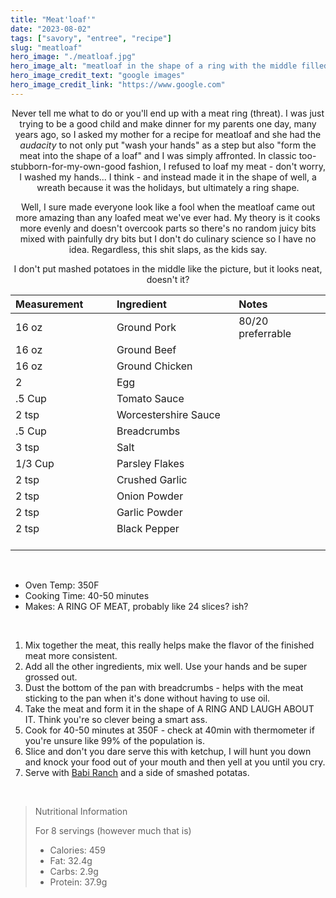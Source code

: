 ---
title: "Meat'loaf'"
date: "2023-08-02"
tags: ["savory", "entree", "recipe"]
slug: "meatloaf"
hero_image: "./meatloaf.jpg"
hero_image_alt: "meatloaf in the shape of a ring with the middle filled with mashed potatoes"
hero_image_credit_text: "google images"
hero_image_credit_link: "https://www.google.com"
---
<div align="center">

Never tell me what to do or you'll end up with a meat ring (threat). I was just trying to be a good child and make dinner for my parents one day, many years ago, so I asked my mother for a recipe for meatloaf and she had the _audacity_ to not only put "wash your hands" as a step but also "form the meat into the shape of a loaf" and I was simply affronted. In classic too-stubborn-for-my-own-good fashion, I refused to loaf my meat - don't worry, I washed my hands... I think - and instead made it in the shape of well, a wreath because it was the holidays, but ultimately a ring shape.

Well, I sure made everyone look like a fool when the meatloaf came out more amazing than any loafed meat we've ever had. My theory is it cooks more evenly and doesn't overcook parts so there's no random juicy bits mixed with painfully dry bits but I don't do culinary science so I have no idea. Regardless, this shit slaps, as the kids say.

I don't put mashed potatoes in the middle like the picture, but it looks neat, doesn't it?


| Measurement                                                                                      | Ingredient                                                                         | Notes             |
| :----------------------------------------------------------------------------------------------- | :--------------------------------------------------------------------------------- | :---------------- |
| 16 oz                                                                                            | Ground Pork                                                                        | 80/20 preferrable |
| 16 oz                                                                                            | Ground Beef                                                                        |                   |
| 16 oz                                                                                            | Ground Chicken                                                                     |                   |
| 2                                                                                                | Egg                                                                                |                   |
| .5 Cup                                                                                           | Tomato Sauce                                                                       |                   |
| 2 tsp                                                                                            | Worcestershire Sauce                                                               |                   |
| .5 Cup                                                                                           | Breadcrumbs                                                                        |                   |
| 3 tsp                                                                                            | Salt                                                                               |                   |
| 1/3 Cup                                                                                          | Parsley Flakes                                                                     |                   |
| 2 tsp                                                                                            | Crushed Garlic                                                                     |                   |
| 2 tsp                                                                                            | Onion Powder                                                                       |                   |
| 2 tsp                                                                                            | Garlic Powder                                                                      |                   |
| 2 tsp &nbsp; &nbsp; &nbsp; &nbsp; &nbsp; &nbsp; &nbsp; &nbsp; &nbsp; &nbsp; &nbsp; &nbsp; &nbsp; | Black Pepper &nbsp; &nbsp; &nbsp; &nbsp; &nbsp; &nbsp; &nbsp; &nbsp; &nbsp; &nbsp; |                   |

</div>

<br />

- Oven Temp: 350F
- Cooking Time: 40-50 minutes
- Makes: A RING OF MEAT, probably like 24 slices? ish?

<br />

1. Mix together the meat, this really helps make the flavor of the finished meat more consistent.
2. Add all the other ingredients, mix well. Use your hands and be super grossed out.
3. Dust the bottom of the pan with breadcrumbs - helps with the meat sticking to the pan when it's done without having to use oil.
4. Take the meat and form it in the shape of A RING AND LAUGH ABOUT IT. Think you're so clever being a smart ass.
5. Cook for 40-50 minutes at 350F - check at 40min with thermometer if you're unsure like 99% of the population is.
6. Slice and don't you dare serve this with ketchup, I will hunt you down and knock your food out of your mouth and then yell at you until you cry.
7. Serve with [Babi Ranch](https://gatsbyblogmain59051.gatsbyjs.io/blog/babi-ranch-dressing/) and a side of smashed potatas.

<br />

> Nutritional Information
>
> For 8 servings (however much that is)
>
> - Calories: 459
> - Fat: 32.4g
> - Carbs: 2.9g
> - Protein: 37.9g
